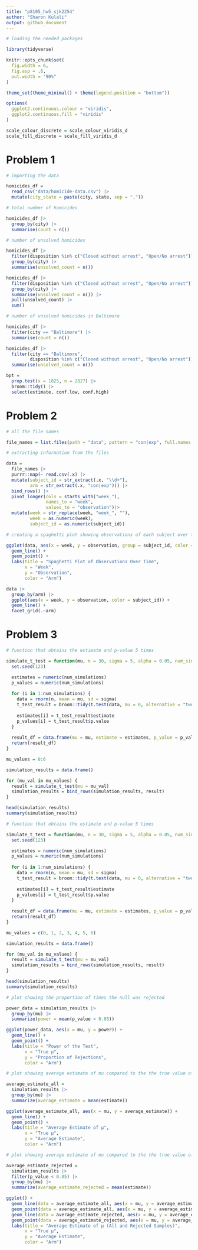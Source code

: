 ```yaml
---
title: "p8105_hw5_sjk2254"
author: "Sharon Kulali"
output: github_document
---
```


```r
# loading the needed packages

library(tidyverse)

knitr::opts_chunk$set(
  fig.width = 6,
  fig.asp = .6,
  out.width = "90%"
)

theme_set(theme_minimal() + theme(legend.position = "bottom"))

options(
  ggplot2.continuous.colour = "viridis",
  ggplot2.continuous.fill = "viridis"
)

scale_colour_discrete = scale_colour_viridis_d
scale_fill_discrete = scale_fill_viridis_d
```

# Problem 1

```r
# importing the data

homicides_df = 
  read_csv("data/homicide-data.csv") |> 
  mutate(city_state = paste(city, state, sep = ",")) 
```

```r
# total number of homicides

homicides_df |>
  group_by(city) |> 
  summarise(count = n())

# number of unsolved homicides

homicides_df |>
  filter(disposition %in% c("Closed without arrest", "Open/No arrest")) |> 
  group_by(city) |> 
  summarise(unsolved_count = n())

homicides_df |>
  filter(disposition %in% c("Closed without arrest", "Open/No arrest")) |> 
  group_by(city) |> 
  summarise(unsolved_count = n()) |> 
  pull(unsolved_count) |> 
  sum()
```

```r
# number of unsolved homicides in Baltimore

homicides_df |>
  filter(city == "Baltimore") |> 
  summarise(count = n())

homicides_df |> 
  filter(city == "Baltimore",
         disposition %in% c("Closed without arrest", "Open/No arrest")) |> 
  summarise(unsolved_count = n())

bpt =
  prop.test(x = 1825, n = 2827) |> 
  broom::tidy() |> 
  select(estimate, conf.low, conf.high)
```

# Problem 2

```r
# all the file names

file_names = list.files(path = "data", pattern = "con|exp", full.names = TRUE)

# extracting information from the files

data = 
  file_names |> 
  purrr::map(~ read.csv(.x) |> 
  mutate(subject_id = str_extract(.x, "\\d+"),
         arm = str_extract(.x, "con|exp"))) |> 
  bind_rows() |> 
  pivot_longer(cols = starts_with("week_"), 
               names_to = "week", 
               values_to = "observation")|> 
  mutate(week = str_replace(week, "week_", ""),
         week = as.numeric(week),
         subject_id = as.numeric(subject_id))
```

```r
# creating a spaghetti plot showing observations of each subject over time

ggplot(data, aes(x = week, y = observation, group = subject_id, color = arm)) +
  geom_line() +
  geom_point() +
  labs(title = "Spaghetti Plot of Observations Over Time",
       x = "Week",
       y = "Observation",
       color = "Arm")

data |> 
  group_by(arm) |> 
  ggplot(aes(x = week, y = observation, color = subject_id)) +
  geom_line() +
  facet_grid(.~arm)
```

# Problem 3

```r
# function that obtains the estimate and p-value 5 times

simulate_t_test = function(mu, n = 30, sigma = 5, alpha = 0.05, num_simulations = 5) {
  set.seed(123)

  estimates = numeric(num_simulations)
  p_values = numeric(num_simulations)
  
  for (i in 1:num_simulations) {
    data = rnorm(n, mean = mu, sd = sigma)
    t_test_result = broom::tidy(t.test(data, mu = 0, alternative = "two.sided"))
    
    estimates[i] = t_test_result$estimate
    p_values[i] = t_test_result$p.value
  }
  
  result_df = data.frame(mu = mu, estimate = estimates, p_value = p_values)
  return(result_df)
}

mu_values = 0:6

simulation_results = data.frame()

for (mu_val in mu_values) {
  result = simulate_t_test(mu = mu_val)
  simulation_results = bind_rows(simulation_results, result)
}

head(simulation_results)
summary(simulation_results)
```


```r
# function that obtains the estimate and p-value 5 times

simulate_t_test = function(mu, n = 30, sigma = 5, alpha = 0.05, num_simulations = 5000) {
  set.seed(123)

  estimates = numeric(num_simulations)
  p_values = numeric(num_simulations)
  
  for (i in 1:num_simulations) {
    data = rnorm(n, mean = mu, sd = sigma)
    t_test_result = broom::tidy(t.test(data, mu = 0, alternative = "two.sided"))
    
    estimates[i] = t_test_result$estimate
    p_values[i] = t_test_result$p.value
  }
  
  result_df = data.frame(mu = mu, estimate = estimates, p_value = p_values)
  return(result_df)
}

mu_values = c(0, 1, 2, 3, 4, 5, 6)

simulation_results = data.frame()

for (mu_val in mu_values) {
  result = simulate_t_test(mu = mu_val)
  simulation_results = bind_rows(simulation_results, result)
}

head(simulation_results)
summary(simulation_results)
```

```r
# plot showing the proportion of times the null was rejected

power_data = simulation_results |> 
  group_by(mu) |> 
  summarize(power = mean(p_value < 0.05))

ggplot(power_data, aes(x = mu, y = power)) +
  geom_line() +
  geom_point() +
  labs(title = "Power of the Test",
       x = "True μ",
       y = "Proportion of Rejections",
       color = "Arm")
```

```r
# plot showing average estimate of mu compared to the the true value of mu

average_estimate_all = 
  simulation_results |> 
  group_by(mu) |> 
  summarize(average_estimate = mean(estimate))

ggplot(average_estimate_all, aes(x = mu, y = average_estimate)) +
  geom_line() +
  geom_point() +
  labs(title = "Average Estimate of μ",
       x = "True μ",
       y = "Average Estimate",
       color = "Arm")
```

```r
# plot showing average estimate of mu compared to the the true value of mu when null was rejected

average_estimate_rejected = 
  simulation_results |> 
  filter(p_value < 0.05) |> 
  group_by(mu) |> 
  summarize(average_estimate_rejected = mean(estimate))

ggplot() +
  geom_line(data = average_estimate_all, aes(x = mu, y = average_estimate), color = "black") +
  geom_point(data = average_estimate_all, aes(x = mu, y = average_estimate), color = "black") +
  geom_line(data = average_estimate_rejected, aes(x = mu, y = average_estimate_rejected), color = "red") +
  geom_point(data = average_estimate_rejected, aes(x = mu, y = average_estimate_rejected), color = "red") +
  labs(title = "Average Estimate of μ (All and Rejected Samples)",
       x = "True μ",
       y = "Average Estimate",
       color = "Arm")
```

